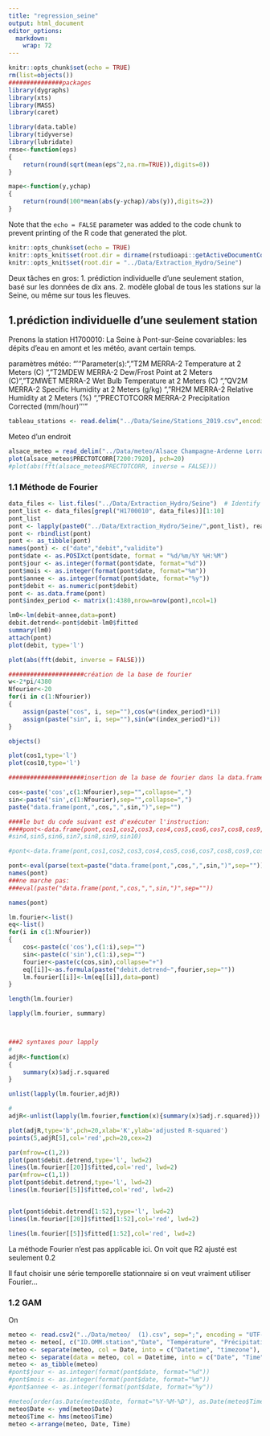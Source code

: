 ```yaml
---
title: "regression_seine"
output: html_document
editor_options: 
  markdown: 
    wrap: 72
---
```


```r
knitr::opts_chunk$set(echo = TRUE)
rm(list=objects())
###############packages
library(dygraphs)
library(xts)
library(MASS)
library(caret)

library(data.table)
library(tidyverse)
library(lubridate)
rmse<-function(eps)
{
	return(round(sqrt(mean(eps^2,na.rm=TRUE)),digits=0))
}

mape<-function(y,ychap)
{
	return(round(100*mean(abs(y-ychap)/abs(y)),digits=2))
}

```

Note that the `echo = FALSE` parameter was added to the code chunk to
prevent printing of the R code that generated the plot.

```r
knitr::opts_chunk$set(echo = TRUE)
knitr::opts_knit$set(root.dir = dirname(rstudioapi::getActiveDocumentContext()$path))
knitr::opts_knit$set(root.dir = "../Data/Extraction_Hydro/Seine")
```

Deux tâches en gros: 1. prédiction individuelle d'une seulement station,
basé sur les données de dix ans. 2. modèle global de tous les stations
sur la Seine, ou même sur tous les fleuves.

## 1.prédiction individuelle d'une seulement station

Prenons la station H1700010: La Seine à Pont-sur-Seine covariables: les
dépits d'eau en amont et les météo, avant certain temps.

paramètres météo: "'''Parameter(s):\n", "T2M MERRA-2 Temperature at 2
Meters (C) \n", "T2MDEW MERRA-2 Dew/Frost Point at 2 Meters (C)\n",
"T2MWET MERRA-2 Wet Bulb Temperature at 2 Meters (C) \n", "QV2M MERRA-2
Specific Humidity at 2 Meters (g/kg) \n", "RH2M MERRA-2 Relative
Humidity at 2 Meters (%) \n", "PRECTOTCORR MERRA-2 Precipitation
Corrected (mm/hour) '''\n"

```r
tableau_stations <- read.delim("../Data/Seine/Stations_2019.csv",encoding = "UTF-8", sep=";", header = TRUE)


```

Meteo d'un endroit

```r
alsace_meteo = read_delim("../Data/meteo/Alsace Champagne-Ardenne Lorraine.csv")
plot(alsace_meteo$PRECTOTCORR[7200:7920], pch=20)
#plot(abs(fft(alsace_meteo$PRECTOTCORR, inverse = FALSE)))
```

### 1.1 Méthode de Fourier

```r
data_files <- list.files("../Data/Extraction_Hydro/Seine")  # Identify file names
pont_list <- data_files[grepl("H1700010", data_files)][1:10]
pont_list
pont <- lapply(paste0("../Data/Extraction_Hydro/Seine/",pont_list), read.csv2)
pont <- rbindlist(pont)
pont <- as_tibble(pont)
names(pont) <- c("date","debit","validite")
pont$date <- as.POSIXct(pont$date, format = "%d/%m/%Y %H:%M")
pont$jour <- as.integer(format(pont$date, format="%d"))
pont$mois <- as.integer(format(pont$date, format="%m"))
pont$annee <- as.integer(format(pont$date, format="%y"))
pont$debit <- as.numeric(pont$debit)
pont <- as.data.frame(pont)
pont$index_period <- matrix(1:4380,nrow=nrow(pont),ncol=1)
```

```r
lm0<-lm(debit~annee,data=pont)
debit.detrend<-pont$debit-lm0$fitted
summary(lm0)
attach(pont)
plot(debit, type='l')

plot(abs(fft(debit, inverse = FALSE)))

#####################création de la base de fourier
w<-2*pi/4380
Nfourier<-20
for(i in c(1:Nfourier))
{
	assign(paste("cos", i, sep=""),cos(w*(index_period)*i))
	assign(paste("sin", i, sep=""),sin(w*(index_period)*i))
}

objects()

plot(cos1,type='l')
plot(cos10,type='l')
```

```r
#####################insertion de la base de fourier dans la data.frame

cos<-paste('cos',c(1:Nfourier),sep="",collapse=",")                         
sin<-paste('sin',c(1:Nfourier),sep="",collapse=",")
paste("data.frame(pont,",cos,",",sin,")",sep="")

####le but du code suivant est d'exécuter l'instruction:
####pont<-data.frame(pont,cos1,cos2,cos3,cos4,cos5,cos6,cos7,cos8,cos9,cos10,sin1,sin2,sin3,
#sin4,sin5,sin6,sin7,sin8,sin9,sin10)

#pont<-data.frame(pont,cos1,cos2,cos3,cos4,cos5,cos6,cos7,cos8,cos9,cos10,sin1,sin2,sin3,sin4,sin5,sin6,sin7,sin8,sin9,sin10)

pont<-eval(parse(text=paste("data.frame(pont,",cos,",",sin,")",sep="")))
names(pont)
###ne marche pas:
###eval(paste("data.frame(pont,",cos,",",sin,")",sep=""))

names(pont)

lm.fourier<-list()
eq<-list()
for(i in c(1:Nfourier))
{
	cos<-paste(c('cos'),c(1:i),sep="")
	sin<-paste(c('sin'),c(1:i),sep="")
	fourier<-paste(c(cos,sin),collapse="+")
	eq[[i]]<-as.formula(paste("debit.detrend~",fourier,sep=""))
	lm.fourier[[i]]<-lm(eq[[i]],data=pont)
}

length(lm.fourier)

lapply(lm.fourier, summary)



###2 syntaxes pour lapply
#
adjR<-function(x)
{
	summary(x)$adj.r.squared
}

unlist(lapply(lm.fourier,adjR))

#
adjR<-unlist(lapply(lm.fourier,function(x){summary(x)$adj.r.squared}))

plot(adjR,type='b',pch=20,xlab='K',ylab='adjusted R-squared')
points(5,adjR[5],col='red',pch=20,cex=2)

par(mfrow=c(1,2))
plot(pont$debit.detrend,type='l', lwd=2)
lines(lm.fourier[[20]]$fitted,col='red', lwd=2)
par(mfrow=c(1,1))
plot(pont$debit.detrend,type='l', lwd=2)
lines(lm.fourier[[5]]$fitted,col='red', lwd=2)


plot(pont$debit.detrend[1:52],type='l', lwd=2)
lines(lm.fourier[[20]]$fitted[1:52],col='red', lwd=2)

lines(lm.fourier[[5]]$fitted[1:52],col='red', lwd=2)

```

La méthode Fourier n'est pas applicable ici. On voit que R2 ajusté est
seulement 0.2

Il faut choisir une série temporelle stationnaire si on veut vraiment
utiliser Fourier...

### 1.2 GAM

On

```r

meteo <- read.csv2("../Data/meteo/  (1).csv", sep=";", encoding = "UTF-8")
meteo <- meteo[, c("ID.OMM.station","Date", "Température", "Précipitations.dans.la.dernière.heure", "Précipitations.dans.les.3.dernières.heures") ] 
meteo <- separate(meteo, col = Date, into = c("Datetime", "timezone"), sep = "\\+")
meteo <- separate(data = meteo, col = Datetime, into = c("Date", "Time"), sep = "T")
meteo <- as_tibble(meteo)
#pont$jour <- as.integer(format(pont$date, format="%d"))
#pont$mois <- as.integer(format(pont$date, format="%m"))
#pont$annee <- as.integer(format(pont$date, format="%y"))

#meteo[order(as.Date(meteo$Date, format="%Y-%M-%D"), as.Date(meteo$Time, format="%H:%M:%S")),]
meteo$Date <- ymd(meteo$Date)
meteo$Time <- hms(meteo$Time)
meteo <-arrange(meteo, Date, Time)

```
